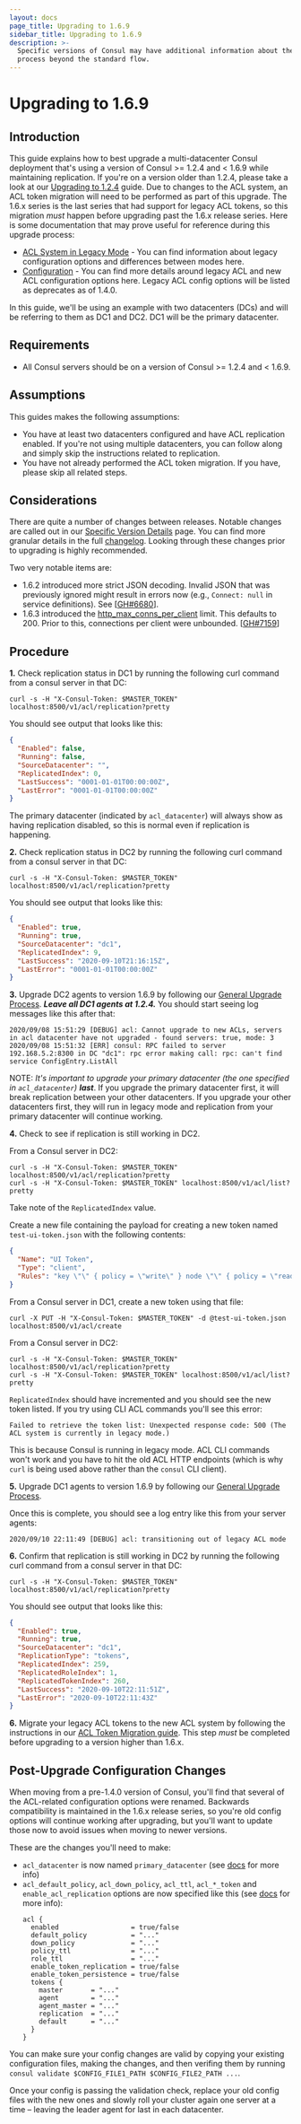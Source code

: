 ```yaml
---
layout: docs
page_title: Upgrading to 1.6.9
sidebar_title: Upgrading to 1.6.9
description: >-
  Specific versions of Consul may have additional information about the upgrade
  process beyond the standard flow.
---
```


# Upgrading to 1.6.9

## Introduction

This guide explains how to best upgrade a multi-datacenter Consul deployment that's using
a version of Consul >= 1.2.4 and < 1.6.9 while maintaining replication. If you're on a version
older than 1.2.4, please take a look at our [Upgrading to 1.2.4](/docs/upgrading/instructions/upgrade-to-1-2-x)
guide. Due to changes to the ACL system, an ACL token migration will need to be performed
as part of this upgrade. The 1.6.x series is the last series that had support for legacy
ACL tokens, so this migration _must_ happen before upgrading past the 1.6.x release series.
Here is some documentation that may prove useful for reference during this upgrade process:

- [ACL System in Legacy Mode](https://www.consul.io/docs/acl/acl-legacy) - You can find
  information about legacy configuration options and differences between modes here.
- [Configuration](https://www.consul.io/docs/agent/options) - You can find more details
  around legacy ACL and new ACL configuration options here. Legacy ACL config options
  will be listed as deprecates as of 1.4.0.

In this guide, we'll be using an example with two datacenters (DCs) and will be
referring to them as DC1 and DC2. DC1 will be the primary datacenter.

## Requirements

- All Consul servers should be on a version of Consul >= 1.2.4 and < 1.6.9.

## Assumptions

This guides makes the following assumptions:

- You have at least two datacenters configured and have ACL replication enabled. If you're
  not using multiple datacenters, you can follow along and simply skip the instructions related
  to replication.
- You have not already performed the ACL token migration. If you have, please skip all related
  steps.

## Considerations

There are quite a number of changes between releases. Notable changes
are called out in our [Specific Version Details](/docs/upgrading/upgrade-specific#consul-1-6-3)
page. You can find more granular details in the full [changelog](https://github.com/hashicorp/consul/blob/master/CHANGELOG.md#124-november-27-2018).
Looking through these changes prior to upgrading is highly recommended.

Two very notable items are:

- 1.6.2 introduced more strict JSON decoding. Invalid JSON that was previously ignored might result in errors now (e.g., `Connect: null` in service definitions). See [[GH#6680](https://github.com/hashicorp/consul/pull/6680)].
- 1.6.3 introduced the [http_max_conns_per_client](https://www.consul.io/docs/agent/options.html#http_max_conns_per_client) limit. This defaults to 200. Prior to this, connections per client were unbounded. [[GH#7159](https://github.com/hashicorp/consul/issues/7159)]

## Procedure

**1.** Check replication status in DC1 by running the following curl command from a
consul server in that DC:

```shell
curl -s -H "X-Consul-Token: $MASTER_TOKEN" localhost:8500/v1/acl/replication?pretty
```

You should see output that looks like this:

```json
{
  "Enabled": false,
  "Running": false,
  "SourceDatacenter": "",
  "ReplicatedIndex": 0,
  "LastSuccess": "0001-01-01T00:00:00Z",
  "LastError": "0001-01-01T00:00:00Z"
}
```

The primary datacenter (indicated by `acl_datacenter`) will always show as having replication
disabled, so this is normal even if replication is happening.

**2.** Check replication status in DC2 by running the following curl command from a
consul server in that DC:

```shell
curl -s -H "X-Consul-Token: $MASTER_TOKEN" localhost:8500/v1/acl/replication?pretty
```

You should see output that looks like this:

```json
{
  "Enabled": true,
  "Running": true,
  "SourceDatacenter": "dc1",
  "ReplicatedIndex": 9,
  "LastSuccess": "2020-09-10T21:16:15Z",
  "LastError": "0001-01-01T00:00:00Z"
}
```

**3.** Upgrade DC2 agents to version 1.6.9 by following our [General Upgrade Process](/docs/upgrading/instructions/general-process). _**Leave all DC1 agents at 1.2.4.**_ You should start seeing log messages like this after that:

```log
2020/09/08 15:51:29 [DEBUG] acl: Cannot upgrade to new ACLs, servers in acl datacenter have not upgraded - found servers: true, mode: 3
2020/09/08 15:51:32 [ERR] consul: RPC failed to server 192.168.5.2:8300 in DC "dc1": rpc error making call: rpc: can't find service ConfigEntry.ListAll
```

NOTE: _It's important to upgrade your primary datacenter (the one specified in `acl_datacenter`)
**last**_. If you upgrade the primary datacenter first, it will break replication between your
other datacenters. If you upgrade your other datacenters first, they will run in legacy mode and
replication from your primary datacenter will continue working.

**4.** Check to see if replication is still working in DC2.

From a Consul server in DC2:

```shell
curl -s -H "X-Consul-Token: $MASTER_TOKEN" localhost:8500/v1/acl/replication?pretty
curl -s -H "X-Consul-Token: $MASTER_TOKEN" localhost:8500/v1/acl/list?pretty
```

Take note of the `ReplicatedIndex` value.

Create a new file containing the payload for creating a new token named `test-ui-token.json`
with the following contents:

```json
{
  "Name": "UI Token",
  "Type": "client",
  "Rules": "key \"\" { policy = \"write\" } node \"\" { policy = \"read\" } service \"\" { policy = \"read\" }"
}
```

From a Consul server in DC1, create a new token using that file:

```shell
curl -X PUT -H "X-Consul-Token: $MASTER_TOKEN" -d @test-ui-token.json localhost:8500/v1/acl/create
```

From a Consul server in DC2:

```shell
curl -s -H "X-Consul-Token: $MASTER_TOKEN" localhost:8500/v1/acl/replication?pretty
curl -s -H "X-Consul-Token: $MASTER_TOKEN" localhost:8500/v1/acl/list?pretty
```

`ReplicatedIndex` should have incremented and you should see the new token listed. If you try using CLI ACL commands you'll see this error:

```log
Failed to retrieve the token list: Unexpected response code: 500 (The ACL system is currently in legacy mode.)
```

This is because Consul is running in legacy mode. ACL CLI commands won't work and you have to hit the old ACL HTTP endpoints (which is why `curl` is being used above rather than the `consul` CLI client).

**5.** Upgrade DC1 agents to version 1.6.9 by following our [General Upgrade Process](/docs/upgrading/instructions/general-process).

Once this is complete, you should see a log entry like this from your server agents:

```log
2020/09/10 22:11:49 [DEBUG] acl: transitioning out of legacy ACL mode
```

**6.** Confirm that replication is still working in DC2 by running the following curl command from a
consul server in that DC:

```shell
curl -s -H "X-Consul-Token: $MASTER_TOKEN" localhost:8500/v1/acl/replication?pretty
```

You should see output that looks like this:

```json
{
  "Enabled": true,
  "Running": true,
  "SourceDatacenter": "dc1",
  "ReplicationType": "tokens",
  "ReplicatedIndex": 259,
  "ReplicatedRoleIndex": 1,
  "ReplicatedTokenIndex": 260,
  "LastSuccess": "2020-09-10T22:11:51Z",
  "LastError": "2020-09-10T22:11:43Z"
}
```

**6.** Migrate your legacy ACL tokens to the new ACL system by following the instructions in our [ACL Token Migration guide](https://www.consul.io/docs/acl/acl-migrate-tokens).
This step _must_ be completed before upgrading to a version higher than 1.6.x.

## Post-Upgrade Configuration Changes

When moving from a pre-1.4.0 version of Consul, you'll find that several of the ACL-related
configuration options were renamed. Backwards compatibility is maintained in the 1.6.x release
series, so you're old config options will continue working after upgrading, but you'll want to
update those now to avoid issues when moving to newer versions.

These are the changes you'll need to make:

- `acl_datacenter` is now named `primary_datacenter` (see [docs](https://www.consul.io/docs/agent/options#primary_datacenter) for more info)
- `acl_default_policy`, `acl_down_policy`, `acl_ttl`, `acl_*_token` and `enable_acl_replication` options are now specified like this (see [docs](https://www.consul.io/docs/agent/options#acl) for more info):
  ```hcl
  acl {
    enabled                  = true/false
    default_policy           = "..."
    down_policy              = "..."
    policy_ttl               = "..."
    role_ttl                 = "..."
    enable_token_replication = true/false
    enable_token_persistence = true/false
    tokens {
      master       = "..."
      agent        = "..."
      agent_master = "..."
      replication  = "..."
      default      = "..."
    }
  }
  ```

You can make sure your config changes are valid by copying your existing configuration files,
making the changes, and then verifing them by running `consul validate $CONFIG_FILE1_PATH $CONFIG_FILE2_PATH ...`.

Once your config is passing the validation check, replace your old config files with the new ones
and slowly roll your cluster again one server at a time – leaving the leader agent for last in each
datacenter.
